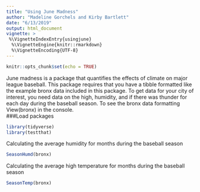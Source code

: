 ```yaml
---
title: "Using June Madness"
author: "Madeline Gorchels and Kirby Bartlett"
date: "6/13/2019"
output: html_document
vignette: >
 %\VignetteIndexEntry{usingjune}
  %\VignetteEngine{knitr::rmarkdown}
  %\VignetteEncoding{UTF-8}
---
```


```r
knitr::opts_chunk$set(echo = TRUE)
```

June madness is a package that quantifies the effects of climate on major league baseball. This package requires that you have a tibble formatted like the example bronx data included in this package. To get data for your city of interest, you need data on the high, humidity, and if there was thunder for each day during the baseball season. To see the bronx data formatting View(bronx) in the console.  
###Load packages
```r
library(tidyverse)
library(testthat)
```


Calculating the average humidity for months during the baseball season
```r
SeasonHumd(bronx)
```

Calculating the average high temperature for months during the baseball season

```r
SeasonTemp(bronx)
```

